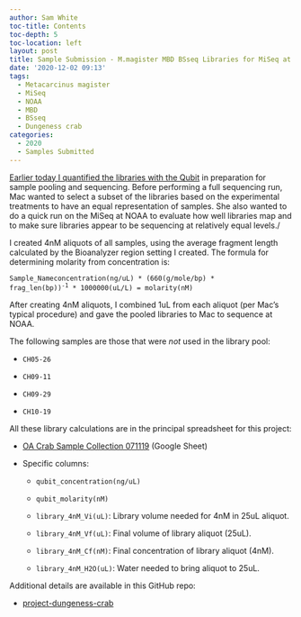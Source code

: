 ```yaml
---
author: Sam White
toc-title: Contents
toc-depth: 5
toc-location: left
layout: post
title: Sample Submission - M.magister MBD BSseq Libraries for MiSeq at NOAA
date: '2020-12-02 09:13'
tags:
  - Metacarcinus magister
  - MiSeq
  - NOAA
  - MBD
  - BSseq
  - Dungeness crab
categories:
  - 2020
  - Samples Submitted
---
```

[Earlier today I quantified the libraries with the Qubit](https://robertslab.github.io/sams-notebook/posts/2020/2020-12-02-Library-Quantification---M.magister-MBD-BSseq-Libraries-with-Qubit/) in preparation for sample pooling and sequencing. Before performing a full sequencing run, Mac wanted to select a subset of the libraries based on the experimental treatments to have an equal representation of samples. She also wanted to do a quick run on the MiSeq at NOAA to evaluate how well libraries map and to make sure libraries appear to be sequencing at relatively equal levels./

I created 4nM aliquots of all samples, using the average fragment length calculated by the Bioanalyzer region setting I created. The formula for determining molarity from concentration is:


<code>Sample_Nameconcentration(ng/uL) * (660(g/mole/bp) * frag_len(bp))<sup>-1</sup> * 1000000(uL/L) = molarity(nM)</code>

After creating 4nM aliquots, I combined 1uL from each aliquot (per Mac's typical procedure) and gave the pooled libraries to Mac to sequence at NOAA.

The following samples are those that were _not_ used in the library pool:

- `CH05-26`

- `CH09-11`

- `CH09-29`

- `CH10-19`


All these library calculations are in the principal spreadsheet for this project:

- [OA Crab Sample Collection 071119](https://docs.google.com/spreadsheets/d/1ym0XnYVts98tIUCn0kIaU6VuvqxzV7LoSx9RHwLdiIs/edit#gid=1430155532) (Google Sheet)

- Specific columns:

  - `qubit_concentration(ng/uL)`

  - `qubit_molarity(nM)`

  - `library_4nM_Vi(uL)`: Library volume needed for 4nM in 25uL aliquot.

  - `library_4nM_Vf(uL)`: Final volume of library aliquot (25uL).

  - `library_4nM_Cf(nM)`: Final concentration of library aliquot (4nM).

  - `library_4nM_H2O(uL)`: Water needed to bring aliquot to 25uL.

Additional details are available in this GitHub repo:

- [project-dungeness-crab](https://github.com/RobertsLab/project-dungeness-crab)
